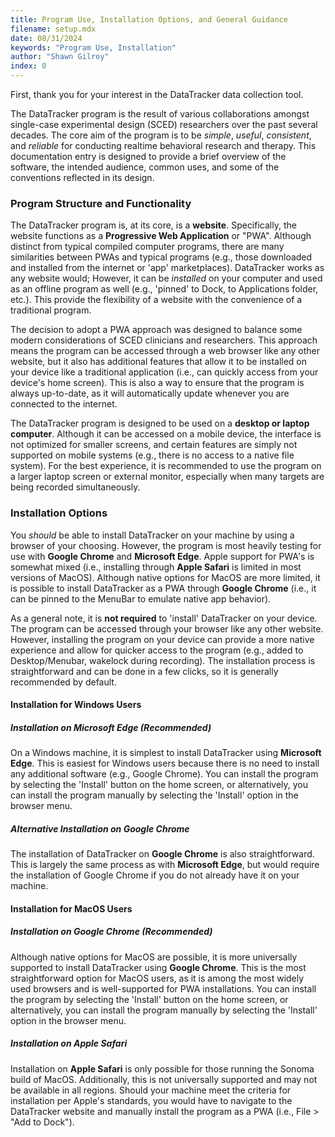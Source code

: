 ```yaml
---
title: Program Use, Installation Options, and General Guidance
filename: setup.mdx
date: 08/31/2024
keywords: "Program Use, Installation"
author: "Shawn Gilroy"
index: 0
---
```


First, thank you for your interest in the DataTracker data collection tool. 

The DataTracker program is the result of various collaborations amongst single-case experimental design (SCED) researchers over the past several decades. The core aim of the program is to be *simple*, *useful*, *consistent*, and *reliable* for conducting realtime behavioral research and therapy. This documentation entry is designed to provide a brief overview of the software, the intended audience, common uses, and some of the conventions reflected in its design.

### Program Structure and Functionality

The DataTracker program is, at its core, is a **website**. Specifically, the website functions as a **Progressive Web Application** or "PWA". Although distinct from typical compiled computer programs, there are many similarities between PWAs and typical programs (e.g., those downloaded and installed from the internet or 'app' marketplaces). DataTracker works as any website would; However, it can be *installed* on your computer and used as an offline program as well (e.g., 'pinned' to Dock, to Applications folder, etc.). This provide the flexibility of a website with the convenience of a traditional program.

The decision to adopt a PWA approach was designed to balance some modern considerations of SCED clinicians and researchers. This approach means the program can be accessed through a web browser like any other website, but it also has additional features that allow it to be installed on your device like a traditional application (i.e., can quickly access from your device's home screen). This is also a way to ensure that the program is always up-to-date, as it will automatically update whenever you are connected to the internet.

The DataTracker program is designed to be used on a **desktop or laptop computer**. Although it can be accessed on a mobile device, the interface is not optimized for smaller screens, and certain features are simply not supported on mobile systems (e.g., there is no access to a native file system). For the best experience, it is recommended to use the program on a larger laptop screen or external monitor, especially when many targets are being recorded simultaneously.

### Installation Options

You _should_ be able to install DataTracker on your machine by using a browser of your choosing. However, the program is most heavily testing for use with **Google Chrome** and **Microsoft Edge**. Apple support for PWA's is somewhat mixed (i.e., installing through **Apple Safari** is limited in most versions of MacOS). Although native options for MacOS are more limited, it is possible to install DataTracker as a PWA through **Google Chrome** (i.e., it can be pinned to the MenuBar to emulate native app behavior).

As a general note, it is **not required** to 'install' DataTracker on your device. The program can be accessed through your browser like any other website. However, installing the program on your device can provide a more native experience and allow for quicker access to the program (e.g., added to Desktop/Menubar, wakelock during recording). The installation process is straightforward and can be done in a few clicks, so it is generally recommended by default.

#### Installation for Windows Users

##### Installation on Microsoft Edge (Recommended)

On a Windows machine, it is simplest to install DataTracker using **Microsoft Edge**. This is easiest for Windows users because there is no need to install any additional software (e.g., Google Chrome). You can install the program by selecting the 'Install' button on the home screen, or alternatively, you can install the program manually by selecting the 'Install' option in the browser menu.

##### Alternative Installation on Google Chrome

The installation of DataTracker on **Google Chrome** is also straightforward. This is largely the same process as with **Microsoft Edge**, but would require the installation of Google Chrome if you do not already have it on your machine.

#### Installation for MacOS Users

##### Installation on Google Chrome (Recommended)

Although native options for MacOS are possible, it is more universally supported to install DataTracker using **Google Chrome**. This is the most straightforward option for MacOS users, as it is among the most widely used browsers and is well-supported for PWA installations. You can install the program by selecting the 'Install' button on the home screen, or alternatively, you can install the program manually by selecting the 'Install' option in the browser menu.

##### Installation on Apple Safari

Installation on **Apple Safari** is only possible for those running the Sonoma build of MacOS. Additionally, this is not universally supported and may not be available in all regions. Should your machine meet the criteria for installation per Apple's standards, you would have to navigate to the DataTracker website and manually install the program as a PWA (i.e., File > "Add to Dock"). 